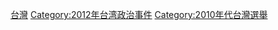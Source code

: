 {{cat year nav
| year = 2012
| cat = 台灣選舉
| sortkey = 台灣選舉
| article = 台灣選舉
| in = 
}}

[[Category:2012年亚洲选举|台灣]]
[[Category:2012年台湾政治事件|Category:2012年台湾政治事件]]
[[Category:2010年代台灣選舉|Category:2010年代台灣選舉]]
